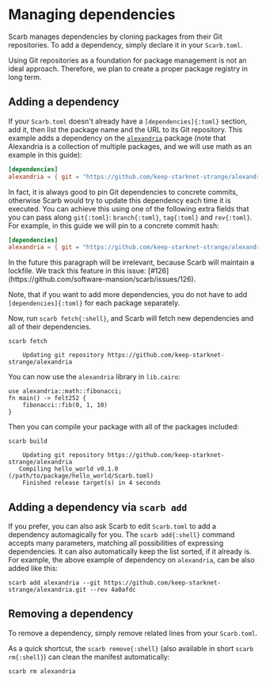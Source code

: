 
# Managing dependencies

Scarb manages dependencies by cloning packages from their Git repositories.
To add a dependency, simply declare it in your `Scarb.toml`.

<Callout type="info">
  Using Git repositories as a foundation for package management is not an ideal
  approach. Therefore, we plan to create a proper package registry in long term.
</Callout>

## Adding a dependency

If your `Scarb.toml` doesn't already have a `[dependencies]{:toml}` section, add it, then list the package name and the URL to its Git repository.
This example adds a dependency on the [`alexandria`](https://github.com/keep-starknet-strange/alexandria) package (note that Alexandria is a collection of multiple packages, and we will use math as an example in this guide):

```toml copy filename="Scarb.toml"
[dependencies]
alexandria = { git = "https://github.com/keep-starknet-strange/alexandria.git" }
```

In fact, it is always good to pin Git dependencies to concrete commits, otherwise Scarb would try to update this dependency each time it is executed.
You can achieve this using one of the following extra fields that you can pass along `git{:toml}`: `branch{:toml}`, `tag{:toml}` and `rev{:toml}`.
For example, in this guide we will pin to a concrete commit hash:

```toml copy filename="Scarb.toml"
[dependencies]
alexandria = { git = "https://github.com/keep-starknet-strange/alexandria.git", rev = "4a0afdc" }
```

<Callout type="info">
  In the future this paragraph will be irrelevant, because Scarb will maintain a
  lockfile. We track this feature in this issue:
  [#126](https://github.com/software-mansion/scarb/issues/126).
</Callout>

Note, that if you want to add more dependencies, you do not have to add `[dependencies]{:toml}` for each package separately.

Now, run `scarb fetch{:shell}`, and Scarb will fetch new dependencies and all of their dependencies.

```shell copy
scarb fetch
```

```text filename="Output"
    Updating git repository https://github.com/keep-starknet-strange/alexandria
```

You can now use the `alexandria` library in `lib.cairo`:

```cairo copy filename="src/lib.cairo"
use alexandria::math::fibonacci;
fn main() -> felt252 {
    fibonacci::fib(0, 1, 10)
}
```

Then you can compile your package with all of the packages included:

```shell copy
scarb build
```

```text filename="Output"
    Updating git repository https://github.com/keep-starknet-strange/alexandria
   Compiling hello_world v0.1.0 (/path/to/package/hello_world/Scarb.toml)
    Finished release target(s) in 4 seconds
```

## Adding a dependency via `scarb add`

If you prefer, you can also ask Scarb to edit `Scarb.toml` to add a dependency automagically for you.
The `scarb add{:shell}` command accepts many parameters, matching all possibilities of expressing dependencies.
It can also automatically keep the list sorted, if it already is.
For example, the above example of dependency on `alexandria`, can be also added like this:

```shell copy
scarb add alexandria --git https://github.com/keep-starknet-strange/alexandria.git --rev 4a0afdc
```

## Removing a dependency

To remove a dependency, simply remove related lines from your `Scarb.toml`.

As a quick shortcut, the `scarb remove{:shell}` (also available in short `scarb rm{:shell}`) can clean the manifest automatically:

```shell copy
scarb rm alexandria
```
